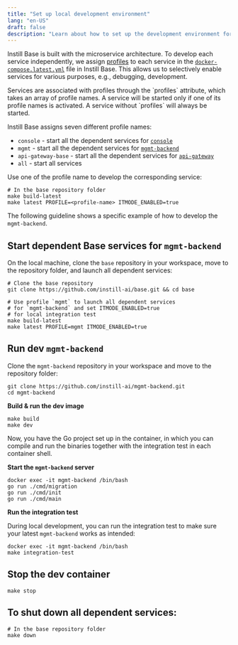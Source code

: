 ```yaml
---
title: "Set up local development environment"
lang: "en-US"
draft: false
description: "Learn about how to set up the development environment for Instill Base https://github.com/instill-ai/base"
---
```


Instill Base is built with the microservice architecture. To develop each service independently,
we assign [profiles](https://docs.docker.com/compose/profiles) to each service in
the [`docker-compose.latest.yml`](https://github.com/instill-ai/base/blob/main/docker-compose.latest.yml) file in Instill Base.
This allows us to selectively enable services for various purposes, e.g., debugging, development.

<InfoBlock type="info" title="info">
  Services are associated with profiles through the `profiles` attribute, which
  takes an array of profile names. A service will be started only if one of its
  profile names is activated. A service without `profiles` will always be
  started.
</InfoBlock>

Instill Base assigns seven different profile names:

- `console` - start all the dependent services for [`console`](https://github.com/instill-ai/console)
- `mgmt` - start all the dependent services for [`mgmt-backend`](https://github.com/instill-ai/mgmt-backend)
- `api-gateway-base` - start all the dependent services for [`api-gateway`](https://github.com/instill-ai/api-gateway)
- `all` - start all services

Use one of the profile name to develop the corresponding service:

```shellscript
# In the base repository folder
make build-latest
make latest PROFILE=<profile-name> ITMODE_ENABLED=true
```

The following guideline shows a specific example of how to develop the `mgmt-backend`.

## Start dependent Base services for `mgmt-backend`

On the local machine, clone the `base` repository in your workspace, move to the repository folder, and launch all dependent services:

```shellscript
# Clone the base repository
git clone https://github.com/instill-ai/base.git && cd base

# Use profile `mgmt` to launch all dependent services
# for `mgmt-backend` and set ITMODE_ENABLED=true
# for local integration test
make build-latest
make latest PROFILE=mgmt ITMODE_ENABLED=true
```

## Run dev `mgmt-backend`

Clone the `mgmt-backend` repository in your workspace and move to the repository folder:

```shellscript
git clone https://github.com/instill-ai/mgmt-backend.git
cd mgmt-backend
```

**Build & run the dev image**

```shellscript
make build
make dev
```

Now, you have the Go project set up in the container, in which you can compile and run the binaries together with the integration test in each container shell.

**Start the `mgmt-backend` server**

```shellscript
docker exec -it mgmt-backend /bin/bash
go run ./cmd/migration
go run ./cmd/init
go run ./cmd/main
```

**Run the integration test**

During local development, you can run the integration test to make sure your latest `mgmt-backend` works as intended:

```shellscript
docker exec -it mgmt-backend /bin/bash
make integration-test
```

## Stop the dev container

```shellscript
make stop
```

## To shut down all dependent services:

```shellscript
# In the base repository folder
make down
```
